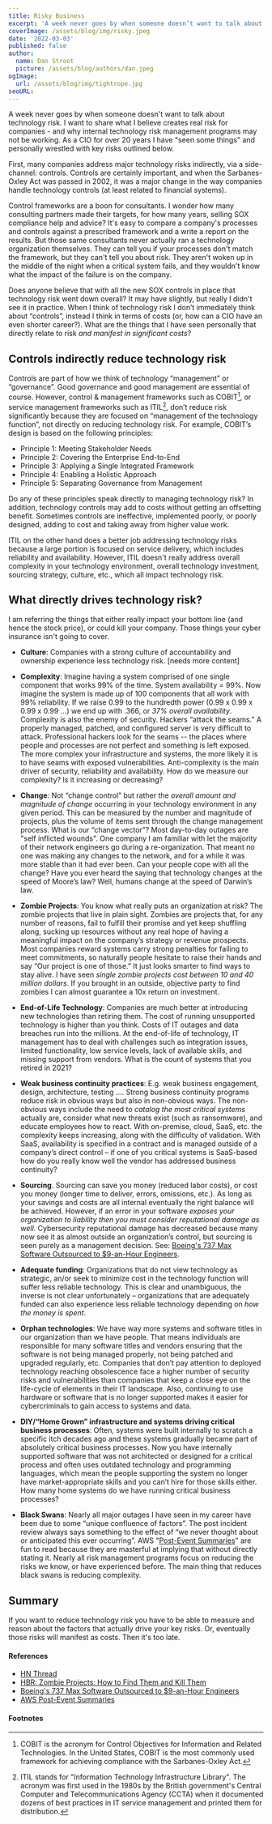 ```yaml
---
title: Risky Business
excerpt: 'A week never goes by when someone doesn’t want to talk about technology risk. I want to share what I believe creates real risk for companies - and why their internal technology risk management programs may not be working. As a CIO for over 20 years I have "seen some things"...'
coverImage: /assets/blog/img/risky.jpeg
date: '2022-03-03'
published: false
author:
  name: Dan Stroot
  picture: /assets/blog/authors/dan.jpeg
ogImage:
  url: /assets/blog/img/tightrope.jpg
seoURL:
---
```


A week never goes by when someone doesn't want to talk about technology risk. I want to share what I believe creates real risk for companies - and why internal technology risk management programs may not be working. As a CIO for over 20 years I have "seen some things" and personally wrestled with key risks outlined below. 

First, many companies address major technology risks indirectly, via a side-channel: controls. Controls are certainly important, and when the Sarbanes-Oxley Act was passed in 2002, it was a major change in the way companies handle technology controls (at least related to financial systems).

Control frameworks are a boon for consultants. I wonder how many consulting partners made their targets, for how many years, selling SOX compliance help and advice? It's easy to compare a company's processes and controls against a prescribed framework and a write a report on the results. But those same consultants never actually ran a technology organization themselves. They can tell you if your processes don't match the framework, but they can't tell you about risk. They aren't woken up in the middle of the night when a critical system fails, and they wouldn't know what the impact of the failure is on the company.

Does anyone believe that with all the new SOX controls in place that technology risk went down overall? It may have slightly, but really I didn't see it in practice. When I think of technology risk I don’t immediately think about “controls”, instead I think in terms of costs (or, how can a CIO have an even shorter career?). What are the things that I have seen personally that directly relate to risk _and manifest in significant costs_? 

## Controls indirectly reduce technology risk

Controls are part of how we think of technology “management” or “governance”. Good governance and good management are essential of course. However, control & management frameworks such as COBIT[^fn1], or service management frameworks such as ITIL[^fn2], don’t reduce risk significantly because they are focused on “management of the technology function”, not directly on reducing technology risk.  For example, COBIT’s design is based on the following principles:

* Principle 1: Meeting Stakeholder Needs
* Principle 2: Covering the Enterprise End-to-End
* Principle 3: Applying a Single Integrated Framework
* Principle 4: Enabling a Holistic Approach
* Principle 5: Separating Governance from Management
 
Do any of these principles speak directly to managing technology risk? In addition, technology controls may add to costs without getting an offsetting benefit.  Sometimes controls are ineffective, implemented poorly, or poorly designed, adding to cost and taking away from higher value work.

ITIL on the other hand does a better job addressing technology risks because a large portion is focused on service delivery, which includes reliability and availability. However, ITIL doesn't really address overall complexity in your technology environment, overall technology investment, sourcing strategy, culture, etc., which all impact technology risk. 

## What directly drives technology risk?

I am referring the things that either really impact your bottom line (and hence the stock price), or could kill your company.  Those things your cyber insurance isn't going to cover.  

* **Culture**: Companies with a strong culture of accountability and ownership experience less technology risk. [needs more content]

* **Complexity**: Imagine having a system comprised of one single component that works 99% of the time. System availability = 99%.  Now imagine the system is made up of 100 components that all work with 99% reliability. If we raise 0.99 to the hundredth power (0.99 x 0.99 x  0.99 x 0.99 …) we end up with .366, or _37% overall availability_.  Complexity is also the enemy of security. Hackers “attack the seams.” A properly managed, patched, and configured server is very difficult to attack. Professional hackers look for the seams -- the places where people and processes are not perfect and something is left exposed. The more complex your infrastructure and systems, the more likely it is to have seams with exposed vulnerabilities. Anti-complexity is the main driver of security, reliability and availability. How do we measure our complexity? Is it increasing or decreasing?

* **Change**: Not “change control” but rather the _overall amount and magnitude of change_ occurring in your technology environment in any given period.  This can be measured by the number and magnitude of projects, plus the volume of items sent through the change management process.  What is our “change vector”? Most day-to-day outages are "self inflicted wounds". One company I am familiar with let the majority of their network engineers go during a re-organization. That meant no one was making any changes to the network, and for a while it was more stable than it had ever been. Can your people cope with all the change? Have you ever heard the saying that technology changes at the speed of Moore’s law? Well, humans change at the speed of Darwin’s law. 

* **Zombie Projects**: You know what really puts an organization at risk?  The zombie projects that live in plain sight. Zombies are projects that, for any number of reasons, fail to fulfill their promise and yet keep shuffling along, sucking up resources without any real hope of having a meaningful impact on the company’s strategy or revenue prospects. Most companies reward systems carry strong penalties for failing to meet commitments, so naturally people hesitate to raise their hands and say “Our project is one of those.” It just looks smarter to find ways to stay alive. I have seen _single zombie projects cost between 10 and 40 million dollars_. If you brought in an outside, objective party to find zombies I can almost guarantee a 10x return on investment.

* **End-of-Life Technology**:  Companies are much better at introducing new technologies than retiring them. The cost of running unsupported technology is higher than you think. Costs of IT outages and data breaches run into the millions. At the end-of-life of technology, IT management has to deal with challenges such as integration issues, limited functionality, low service levels, lack of available skills, and missing support from vendors.  What is the count of systems that you retired in 2021?

* **Weak business continuity practices**: E.g. weak business engagement, design, architecture, testing …. Strong business continuity programs reduce risk in obvious ways but also in non-obvious ways.  The non-obvious ways include the need to _catalog the most critical systems_ actually are, consider what new threats exist (such as ransomware), and educate employees how to react. With on-premise, cloud, SaaS, etc. the complexity keeps increasing, along with the difficulty of validation.  With SaaS, availability is specified in a contract and is managed outside of a company’s direct control – if one of you critical systems is SaaS-based how do you really know well the vendor has addressed business continuity?

* **Sourcing**.  Sourcing can save you money (reduced labor costs), or cost you money (longer time to deliver, errors, omissions, etc.). As long as your savings and costs are all internal eventually the right balance will be achieved. However, if an error in your software _exposes your organization to liability then you must consider reputational damage as well_. Cybersecurity reputational damage has decreased because many now see it as almost outside an organization’s control, but sourcing is seen purely as a management decision. See: [Boeing's 737 Max Software Outsourced to $9-an-Hour Engineers](https://www.industryweek.com/supply-chain/article/22027840/boeings-737-max-software-outsourced-to-9anhour-engineers).

* **Adequate funding**: Organizations that do not view technology as strategic, an/or seek to minimize cost in the technology function will suffer less reliable technology. This is clear and unambiguous, the inverse is not clear unfortunately – organizations that are adequately funded can also experience less reliable technology depending on _how the money is spent_.   

* **Orphan technologies**:  We have way more systems and software titles in our organization than we have people.  That means individuals are responsible for many software titles and vendors ensuring that the software is not being managed properly, not being patched and upgraded regularly, etc.  Companies that don’t pay attention to deployed technology reaching obsolescence face a higher number of security risks and vulnerabilities than companies that keep a close eye on the life-cycle of elements in their IT landscape. Also, continuing to use hardware or software that is no longer supported makes it easier for cybercriminals to gain access to systems and data.

* **DIY/“Home Grown” infrastructure and systems driving critical business processes**:  Often, systems were built internally to scratch a specific itch decades ago and these systems gradually became part of absolutely critical business processes.  Now you have internally supported software that was not architected or designed for a critical process and often uses outdated technology and programming languages, which mean the people supporting the system no longer have market-appropriate skills and you can’t hire for those skills either. How many home systems do we have running critical business processes?

* **Black Swans**: Nearly all major outages I have seen in my career have been due to some “unique confluence of factors”. The post incident review always says something to the effect of “we never thought about or anticipated this ever occurring”. AWS "[Post-Event Summaries](https://aws.amazon.com/premiumsupport/technology/pes/)" are fun to read because they are masterful at implying that without directly stating it. Nearly all risk management programs focus on reducing the risks we know, or have experienced before. The main thing that reduces black swans is reducing complexity.  
 
## Summary

If you want to reduce technology risk you have to be able to measure and reason about the factors that actually drive your key risks. Or, eventually those risks will manifest as costs. Then it's too late.

#### References

- [HN Thread](https://news.ycombinator.com/item?id=30483251)
- [HBR: Zombie Projects: How to Find Them and Kill Them](https://hbr.org/2015/03/zombie-projects-how-to-find-them-and-kill-them)
- [Boeing's 737 Max Software Outsourced to $9-an-Hour Engineers](https://www.bloomberg.com/news/articles/2019-06-28/boeing-s-737-max-software-outsourced-to-9-an-hour-engineers)
- [AWS Post-Event Summaries](https://aws.amazon.com/premiumsupport/technology/pes/)

#### Footnotes

[^fn1]: COBIT is the acronym for Control Objectives for Information and Related Technologies. In the United States, COBIT is the most commonly used framework for achieving compliance with the Sarbanes-Oxley Act.

[^fn2]: ITIL stands for "Information Technology Infrastructure Library". The acronym was first used in the 1980s by the British government's Central Computer and Telecommunications Agency (CCTA) when it documented dozens of best practices in IT service management and printed them for distribution.
